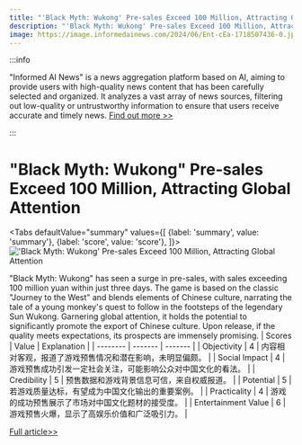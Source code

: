 ```yaml
---
title: "'Black Myth: Wukong' Pre-sales Exceed 100 Million, Attracting Global Attention"
description: "'Black Myth: Wukong' Pre-sales Exceed 100 Million, Attracting Global Attention"
image: https://image.informedainews.com/2024/06/Ent-cEa-1718507436-0.jpg
---
```



:::info

"Informed AI News" is a news aggregation platform based on AI, aiming to provide users with high-quality news content that has been carefully selected and organized. It analyzes a vast array of news sources, filtering out low-quality or untrustworthy information to ensure that users receive accurate and timely news.  [Find out more >>](/)

:::

# "Black Myth: Wukong" Pre-sales Exceed 100 Million, Attracting Global Attention


<Tabs
	defaultValue="summary"
	values={[
	{label: 'summary', value: 'summary'},
	{label: 'score', value: 'score'},
]}>
<TabItem value="summary">
<img
  src="https://image.informedainews.com/2024/06/Ent-cEa-1718507436-0.jpg"
  alt="'Black Myth: Wukong' Pre-sales Exceed 100 Million, Attracting Global Attention"
/>



"Black Myth: Wukong" has seen a surge in pre-sales, with sales exceeding 100 million yuan within just three days. The game is based on the classic "Journey to the West" and blends elements of Chinese culture, narrating the tale of a young monkey's quest to follow in the footsteps of the legendary Sun Wukong. Garnering global attention, it holds the potential to significantly promote the export of Chinese culture. Upon release, if the quality meets expectations, its prospects are immensely promising.
</TabItem>
<TabItem value="score">
	| Scores     | Value   | Explanation |
	| -------- | ------- | ------- |
	| Objectivity  | 4    | 内容相对客观，报道了游戏预售情况和潜在影响，未明显偏颇。    |
	| Social Impact | 4     | 游戏预售成功引发一定社会关注，可能影响公众对中国文化的看法。    |
	| Credibility    | 5    | 预售数据和游戏背景信息可信，来自权威报道。    |
	| Potential    | 5    | 若游戏质量达标，有望成为中国文化输出的重要案例。    |
	| Practicality    | 4    | 游戏的成功预售展示了市场对中国文化题材的接受度。    |
	| Entertainment Value    | 6    | 游戏预售火爆，显示了高娱乐价值和广泛吸引力。    |
</TabItem>
</Tabs>

[Full article>>](https://www.cnbeta.com.tw/articles/game/1434853.htm)

